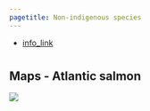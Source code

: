 ```yaml
---
pagetitle: Non-indigenous species
---
```


- [info_link](https://sanctuaries.noaa.gov/science/sentinel-site-program/olympic-coast/invasive-species.html)



# {.tabset}

## Maps - Atlantic salmon
![](figures/S.LR.14.3 - Map of where Atlantic salmon caught.jpg)
